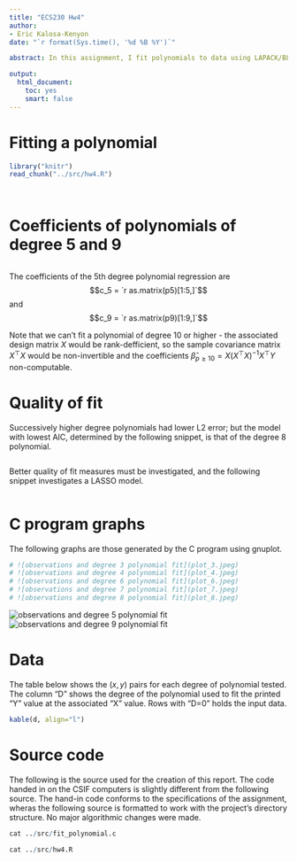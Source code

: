 ```yaml
---
title: "ECS230 Hw4"
author:
- Eric Kalosa-Kenyon
date: "`r format(Sys.time(), '%d %B %Y')`"

abstract: In this assignment, I fit polynomials to data using LAPACK/BLAS matrix functions.

output:
  html_document:
    toc: yes
    smart: false
---
```


# Fitting a polynomial

```r
library("knitr")
read_chunk("../src/hw4.R")
```

```r
```

```r
```

# Coefficients of polynomials of degree 5 and 9

```r
```

The coefficients of the 5th degree polynomial regression are
$$c_5 = `r as.matrix(p5)[1:5,]`$$
and
$$c_9 = `r as.matrix(p9)[1:9,]`$$

Note that
we can't fit a polynomial of degree 10 or higher - the associated design matrix
$X$ would be rank-defficient, so the sample covariance matrix $X^\top X$ would
be non-invertible and the coefficients
$\hat{\beta}_{p\ge 10} = X(X^\top X)^{-1}X^\top Y$ non-computable.

# Quality of fit
Successively higher degree polynomials had lower L2 error; but the model with
lowest AIC, determined by the following snippet, is that of the degree 8
polynomial.

```r
```

Better quality of fit measures must be investigated, and the following snippet
investigates a LASSO model.

```r
```

# C program graphs
The following graphs are those generated by the C program using gnuplot.
```r
# ![observations and degree 3 polynomial fit](plot_3.jpeg)
# ![observations and degree 4 polynomial fit](plot_4.jpeg)
# ![observations and degree 6 polynomial fit](plot_6.jpeg)
# ![observations and degree 7 polynomial fit](plot_7.jpeg)
# ![observations and degree 8 polynomial fit](plot_8.jpeg)
```
![observations and degree 5 polynomial fit](plot_5.jpeg)
![observations and degree 9 polynomial fit](plot_9.jpeg)

# Data
The table below shows the $(x,y)$ pairs for each degree of polynomial tested.
The column "D" shows the degree of the polynomial used to fit the printed "Y"
value at the associated "X" value. Rows with "D=0" holds the input data.

```r
kable(d, align="l")
```

# Source code
The following is the source used for the creation of this report. The code
handed in on the CSIF computers is slightly different from the following source.
The hand-in code conforms to the specifications of the assignment, wheras the
following source is formatted to work with the project's directory structure. No
major algorithmic changes were made.

```r
cat ../src/fit_polynomial.c
```

```r
cat ../src/hw4.R
```

